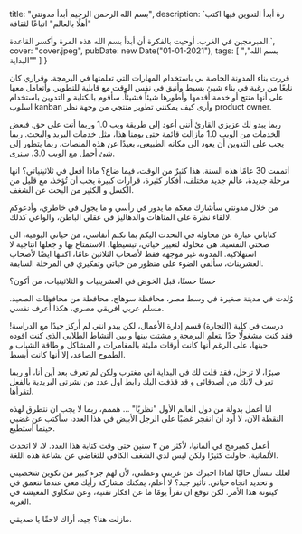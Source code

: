   title: "بسم الله الرحمن الرحيم أبدأ مدونتي",
  description: `رة أبدأ التدوين فيها اكتب
  "أهلًا بالعالم" اتباعًا لثقافة

  المبرمجين في الغرب. أوحيت بالفكرة أن أبدأ بسم الله هذه المرة وأكسر القاعدة.`,
  cover: "cover.jpeg",
  pubDate: new Date("01-01-2021"),
  tags: [
  "بسم الله",
  "البداية"
  ]
}

قررت بناء المدونة الخاصة بي باستخدام المهارات التي تعلمتها في البرمجة. وقراري كان نابعًا من رغبة في بناء
شيئ بسيط وأنيق في نفس الوقت مع قابلية للتطوير. وأتعامل معها على أنها منتج أو خدمة أقدمها وأطورها شيئاً فشيئاً.
سأقوم بالكتابة و التدوين باستخدام اسلوب kanban
وأرى كيف يمكنني تطوير منتجي من وجهة نظر product owner.

ربما يبدو لك عزيزي القارئ أنني أعود إلى طريقة ويب 1.0 وربما أنت على حق. فبعض الخدمات من الويب 1.0 مازالت قائمة حتى يومنا هذا، مثل خدمات البريد والبحث. ربما يجب على التدوين أن يعود الي مكانه
الطبيعي، بعيدًا عن هذه المنصات، ربما يتطور إلى شئ أجمل مع الويب 3.0، سنرى.


أتممت 30 عامًا هذه السنة. هذا كثيرٌ من الوقت، فيما ضاع؟ ماذا أفعل في ثلاثينياتي؟ انها مرحلة جديدة، عالم جديد مختلف، أفكار كثيرة، قرارات كبيرة يجب أن تُؤخذ، مع قليل من الكسل و الكثير من البحث عن الشغف.


من خلال مدونتي سأشارك معكم ما يدور في رأسي و ما يجول في خاطري، وأدعوكم لالقاء نظرة على المتاهات والدهاليز في عقلي الباطن، والواعي كذلك.


كتاباتي عبارة عن محاولة في التحدث اليكم بما تكتم أنفاسي، من حياتي اليومية، الى صحتي النفسية. هى محاولة لتغيير حياتي، تبسيطها، الاستمتاع بها و جعلها انتاجية لا استهلاكية. المدونة غير موجهة فقط لأصحاب الثلاثين عامًا، اكتبها ايضًا لأصحاب العشرينات، سألقي الضوء على منظور من حياتي وتفكيري في المرحلة السابقة.


حسنًا حسنًا، قبل الخوض في العشرينيات و الثلاثينيات، من أكون؟


وُلدت في مدينة صغيرة في وسط مصر، محافظة سوهاج، محافظة من محافظات الصعيد. مسلم عربي افريقي مصري، هكذا أُعرف نفسي. 


درست في كلية (التجارة) قسم إدارة الأعمال، لكن يبدو انني لم أُركز جيدًا مع الدراسة! فقد كنت مشغولًا جدًا بتعلم البرمجة و مشتت بينها و بين النشاط الطلابي الذي كنت اقوده حينها، على الرغم أنها كانت أوقات مليئة بالمغامرات و المشاكل و طاقة الشباب و الطموح الصاعد، إلا أنها كانت أبسط.


صبرًا، لا ترحل، فقد قلت لك في البداية اني مغترب ولكن لم تعرف بعد أين أنا، أو ربما تعرف لانك من أصدقائي و قد قذفت اليك رابط اول عدد من نشرتي البريدية بالفعل لتقرأها.


انا أعمل بدولة من دول العالم الأول "نظريًا" … هممم، ربما لا يجب ان نتطرق لهذه النقطة الآن، لا أود أن انفجر غضبًا على الرجل الأبيض في هذا العدد، سأكتب عن غضبي حينما أستطيع.


أعمل كمبرمج في ألمانيا، لأكثر من ٣ سنين حتى وقت كتابة هذا العدد. لا، لا اتحدث الألمانية، حاولت كثيرًا ولكن ليس لدي الشغف الكافي للتغاضي عن بشاعة هذه اللغة. 


لعلك تتسأل حاليًا لماذا اخبرك عن غربتي وعملتي، لأن لهم جزء كبير من تكوين شخصيتي و تحديد اتجاه حياتي. تأثير جيد؟ لا أعلم، يمكنك مشاركة رأيك معي عندما نتعمق في كينونة هذا الأمر. لكن توقع ان تقرأ يومًا ما عن افكار تقنية، وعن شكاوي المعيشة في الغربة.


مازلت هنا؟ جيد، أراك لاحقًا يا صديقي.
